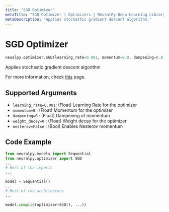 ```yaml
---
title: "SGD Optimizer"
metaTitle: "SGD Optimizer | Optimizers | NeuralPy Deep Learning Library"
metaDescription: "Applies stochastic gradient descent algorithm."
---
```


# SGD Optimizer

```python
neualpy.optimizer.SGD(learning_rate=0.001, momentum=0.0, dampening=0.0, weight_decay=0.0, nesterov=False)
```

Applies stochastic gradient descent algorithm 

For more information, check [this](https://pytorch.org/docs/stable/optim.html#torch.optim.SGD) page.

## Supported Arguments

- `learning_rate=0.001`: (Float) Learning Rate for the optimizer
- `momentum=0` : (Float) Momentum for the optimizer
- `dampening=0` : (Float) Dampening of momentum
- `weight_decay=0` : (Float) Weight decay for the optimizer
- `nesterov=False` : (Bool) Enables Nesterov momentum

## Code Example

```python
from neuralpy.models import Sequential
from neuralpy.optimizer import SGD
...
# Rest of the imports
...

model = Sequential()
...
# Rest of the architecture
...

model.compile(optimizer=SGD(), ...))
